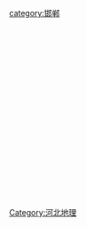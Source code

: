 [[Category:河北地理|Category:河北地理]]
[[category:邯郸|category:邯郸]]
<br>{{hideh
|Head = 邯郸各区县市所辖乡镇与街道
|FrameStyle   = border:solid 2px #0000ff;
|HeadStyle    = text-align:center;background:transparent;
|ContentStyle = background: #FFFFE0; font size="80%"
}}
{{edit|Template:邯郸市邯山区行政区划}}{{邯郸市邯山区行政区划|state=expanded}}<br>
{{edit|Template:邯郸市丛台区行政区划}}{{邯郸市丛台区行政区划|state=expanded}}<br>
{{edit|Template:邯郸市复兴区行政区划}}{{邯郸市复兴区行政区划|state=expanded}}<br>
{{edit|Template:邯郸市峰峰矿区行政区划}}{{邯郸市峰峰矿区行政区划|state=expanded}}<br>
{{edit|Template:武安市行政区划}}{{武安市行政区划|state=expanded}}<br>
{{edit|Template:邱县行政区划}}{{邱县行政区划|state=expanded}}<br>
{{edit|Template:大名县行政区划}}{{大名县行政区划|state=expanded}}<br>
{{edit|Template:魏县行政区划}}{{魏县行政区划|state=expanded}}<br>
{{edit|Template:曲周县行政区划}}{{曲周县行政区划|state=expanded}}<br>
{{edit|Template:鸡泽县行政区划}}{{鸡泽县行政区划|state=expanded}}<br>
{{edit|Template:肥乡县行政区划}}{{肥乡县行政区划|state=expanded}}<br>
{{edit|Template:广平县行政区划}}{{广平县行政区划|state=expanded}}<br>
{{edit|Template:成安县行政区划}}{{成安县行政区划|state=expanded}}<br>
{{edit|Template:临漳县行政区划}}{{临漳县行政区划|state=expanded}}<br>
{{edit|Template:磁县行政区划}}{{磁县行政区划|state=expanded}}<br>
{{edit|Template:涉县行政区划}}{{涉县行政区划|state=expanded}}<br>
{{edit|Template:永年县行政区划}}{{永年县行政区划|state=expanded}}<br>
{{edit|Template:馆陶县行政区划}}{{馆陶县行政区划|state=expanded}}<br>
{{edit|Template:邯郸县行政区划}}{{邯郸县行政区划|state=expanded}}<br>
{{hidef}}
